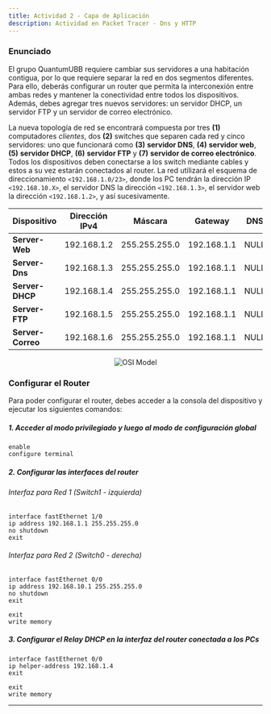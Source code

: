 ```yaml
---
title: Actividad 2 - Capa de Aplicación
description: Actividad en Packet Tracer - Dns y HTTP
---
```


### Enunciado
El grupo QuantumUBB requiere cambiar sus servidores a una habitación contigua, por lo que requiere separar la red en dos segmentos diferentes. Para ello, 
deberás configurar un router que permita la interconexión entre ambas redes y mantener la conectividad entre todos los dispositivos.
Además, debes agregar tres nuevos servidores: un servidor DHCP, un servidor FTP y un servidor de correo electrónico.

La nueva topología de red se encontrará compuesta por tres **(1)** computadores *clientes*, dos **(2)** switches que separen cada red y cinco servidores: uno que funcionará como **(3)** **servidor DNS**, **(4)** **servidor web**, **(5)** **servidor DHCP**, **(6)** **servidor FTP** y **(7)** **servidor de correo electrónico**. Todos los dispositivos deben conectarse a los switch mediante cables y estos a su vez estarán conectados al router.
La red utilizará el esquema de direccionamiento `<192.168.1.0/23>`, donde los PC tendrán la dirección IP `<192.168.10.X>`, el servidor DNS la dirección `<192.168.1.3>`, el servidor web la dirección `<192.168.1.2>`, y así sucesivamente.

| Dispositivo    | Dirección IPv4 | Máscara     | Gateway     | DNS        |
|----------------|--------------|---------------|-------------|------------|
| **Server-Web** | 192.168.1.2  | 255.255.255.0 | 192.168.1.1 | NULL       |
| **Server-Dns** | 192.168.1.3  | 255.255.255.0 | 192.168.1.1 | NULL       |
| **Server-DHCP**| 192.168.1.4  | 255.255.255.0 | 192.168.1.1 | NULL       |
| **Server-FTP** | 192.168.1.5  | 255.255.255.0 | 192.168.1.1 | NULL       |
| **Server-Correo**| 192.168.1.6  | 255.255.255.0 | 192.168.1.1 | NULL     |



<p align="center">
  <img src="/images/tarea2.png" alt="OSI Model"/>
</p>

### Configurar el Router
Para poder configurar el router, debes acceder a la consola del dispositivo y ejecutar los siguientes comandos:

##### 1. Acceder al modo privilegiado y luego al modo de configuración global
```pkt
enable
configure terminal
```

##### 2. Configurar las interfaces del router
###### Interfaz para Red 1 (Switch1 - izquierda)
```pkt
interface fastEthernet 1/0
ip address 192.168.1.1 255.255.255.0
no shutdown
exit
```
###### Interfaz para Red 2 (Switch0 - derecha)
```pkt
interface fastEthernet 0/0
ip address 192.168.10.1 255.255.255.0
no shutdown
exit

```

```pkt
exit
write memory
```

##### 3. Configurar el Relay DHCP en la interfaz del router conectada a los PCs
```
interface fastEthernet 0/0
ip helper-address 192.168.1.4
exit
```

```pkt
exit
write memory
```

---
